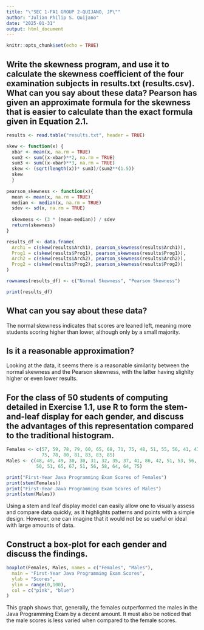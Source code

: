 ---
title: "\"SEC 1-FA1 GROUP 2-QUIJANO, JP\""
author: "Julian Philip S. Quijano"
date: "2025-01-31"
output: html_document
---

```{r setup, include=FALSE}
knitr::opts_chunk$set(echo = TRUE)
```

## Write the skewness program, and use it to calculate the skewness coefficient of the four examination subjects in results.txt (results.csv). What can you say about these data? Pearson has given an approximate formula for the skewness that is easier to calculate than the exact formula given in Equation 2.1.

```{r, tidy=TRUE}
results <- read.table("results.txt", header = TRUE)

skew <- function(x) {
  xbar <- mean(x, na.rm = TRUE)
  sum2 <- sum((x-xbar)**2, na.rm = TRUE)
  sum3 <- sum((x-xbar)**3, na.rm = TRUE)
  skew <- (sqrt(length(x))* sum3)/(sum2**(1.5))
  skew
  }
  
pearson_skewness <- function(x){
  mean <- mean(x, na.rm = TRUE)
  median <- median(x, na.rm = TRUE)
  sdev <- sd(x, na.rm = TRUE)
  
  skewness <- (3 * (mean-median)) / sdev
  return(skewness)
}

results_df <- data.frame(
  Arch1 = c(skew(results$Arch1), pearson_skewness(results$Arch1)),
  Prog1 = c(skew(results$Prog1), pearson_skewness(results$Prog1)),
  Arch2 = c(skew(results$Arch2), pearson_skewness(results$Arch2)),
  Prog2 = c(skew(results$Prog2), pearson_skewness(results$Prog2))
)

rownames(results_df) <- c("Normal Skewness", "Pearson Skewness")

print(results_df)

```

## What can you say about these data?

The normal skewness indicates that scores are leaned left, meaning more students scoring higher than lower, although only by a small majority.

## Is it a reasonable approximation?

Looking at the data, it seems there is a reasonable similarity between the normal skewness and the Pearson skewness, with the latter having slighlty higher or even lower results.

## For the class of 50 students of computing detailed in Exercise 1.1, use R to form the stem-and-leaf display for each gender, and discuss the advantages of this representation compared to the traditional histogram.

```{r, tidy=TRUE}

Females <- c(57, 59, 78, 79, 60, 65, 68, 71, 75, 48, 51, 55, 56, 41, 43, 44, 
             75, 78, 80, 81, 83, 83, 85)
Males <- c(48, 49, 49, 30, 30, 31, 32, 35, 37, 41, 86, 42, 51, 53, 56, 42, 44, 
           50, 51, 65, 67, 51, 56, 58, 64, 64, 75)

print("First-Year Java Programming Exam Scores of Females")
print(stem(Females))
print("First-Year Java Programming Exam Scores of Males")
print(stem(Males))

```
Using a stem and leaf display model can easily allow one to visually assess and compare data quickly, as it highlights patterns and points with a simple design. However, one can imagine that it would not be so useful or ideal with large amounts of data.

## Construct a box-plot for each gender and discuss the findings.

```{r, tidy=TRUE}

boxplot(Females, Males, names = c("Females", "Males"),
  main = "First-Year Java Programming Exam Scores",
  ylab = "Scores",
  ylim = range(0,100),
  col = c("pink", "blue")
)
```

This graph shows that, generally, the females outperformed the males in the Java Programming Exam by a decent amount. It must also be noticed that the male scores is less varied when compared to the female scores.
